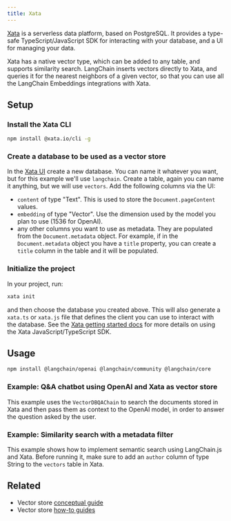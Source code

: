 ```yaml
---
title: Xata
---
```


[Xata](https://xata.io) is a serverless data platform, based on PostgreSQL. It provides a type-safe TypeScript/JavaScript SDK for interacting with your database, and a UI for managing your data.

Xata has a native vector type, which can be added to any table, and supports similarity search. LangChain inserts vectors directly to Xata, and queries it for the nearest neighbors of a given vector, so that you can use all the LangChain Embeddings integrations with Xata.

## Setup

### Install the Xata CLI

```bash
npm install @xata.io/cli -g
```

### Create a database to be used as a vector store

In the [Xata UI](https://app.xata.io) create a new database. You can name it whatever you want, but for this example we'll use `langchain`.
Create a table, again you can name it anything, but we will use `vectors`. Add the following columns via the UI:

- `content` of type "Text". This is used to store the `Document.pageContent` values.
- `embedding` of type "Vector". Use the dimension used by the model you plan to use (1536 for OpenAI).
- any other columns you want to use as metadata. They are populated from the `Document.metadata` object. For example, if in the `Document.metadata` object you have a `title` property, you can create a `title` column in the table and it will be populated.

### Initialize the project

In your project, run:

```bash
xata init
```

and then choose the database you created above. This will also generate a `xata.ts` or `xata.js` file that defines the client you can use to interact with the database. See the [Xata getting started docs](https://xata.io/docs/getting-started/installation) for more details on using the Xata JavaScript/TypeScript SDK.

## Usage


<IntegrationInstallTooltip/>

```bash npm
npm install @langchain/openai @langchain/community @langchain/core
```

### Example: Q&A chatbot using OpenAI and Xata as vector store

This example uses the `VectorDBQAChain` to search the documents stored in Xata and then pass them as context to the OpenAI model, in order to answer the question asked by the user.


<Xata />

### Example: Similarity search with a metadata filter

This example shows how to implement semantic search using LangChain.js and Xata. Before running it, make sure to add an `author` column of type String to the `vectors` table in Xata.


<XataMetadata />

## Related

- Vector store [conceptual guide](/oss/concepts/#vectorstores)
- Vector store [how-to guides](/oss/how-to/#vectorstores)
